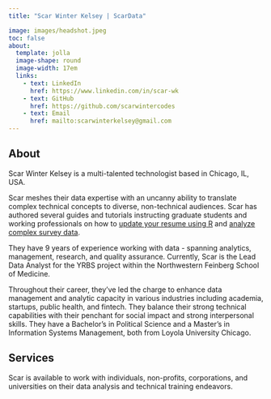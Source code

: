 ```yaml
---
title: "Scar Winter Kelsey | ScarData"

image: images/headshot.jpeg
toc: false
about: 
  template: jolla
  image-shape: round
  image-width: 17em
  links:
    - text: LinkedIn
      href: https://www.linkedin.com/in/scar-wk
    - text: GitHub
      href: https://github.com/scarwintercodes
    - text: Email
      href: mailto:scarwinterkelsey@gmail.com
---
```

        

## About

Scar Winter Kelsey is a multi-talented technologist based in Chicago, IL, USA.

Scar meshes their data expertise with an uncanny ability to translate complex technical concepts to diverse, non-technical audiences. Scar has authored several guides and tutorials instructing graduate students and working professionals on how to [update your resume using R](https://docs.google.com/presentation/d/1BL4XwjZAxTundKNl0gSqiyE8gPyLqnMoGcook-p8w-M/edit?usp=sharing) and [analyze complex survey data](https://drive.google.com/file/d/1buEWnRuy73skT0SfZ3DCiglhSewA0ROK/view?usp=sharing).

They have 9 years of experience working with data - spanning analytics, management, research, and quality assurance. Currently, Scar is the Lead Data Analyst for the YRBS project within the Northwestern Feinberg School of Medicine.

Throughout their career, they’ve led the charge to enhance data management and analytic capacity in various industries including academia, startups, public health, and fintech. They balance their strong technical capabilities with their penchant for social impact and strong interpersonal skills. They have a Bachelor’s in Political Science and a Master’s in Information Systems Management, both from Loyola University Chicago.

## Services

Scar is available to work with individuals, non-profits, corporations, and universities on their data analysis and technical training endeavors.

